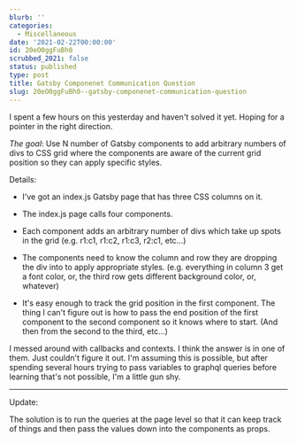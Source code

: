 ```yaml
---
blurb: ''
categories:
  - Miscellaneous
date: '2021-02-22T00:00:00'
id: 20eO0ggFuBh0
scrubbed_2021: false
status: published
type: post
title: Gatsby Componenet Communication Question
slug: 20eO0ggFuBh0--gatsby-componenet-communication-question
---
```


I spent a few hours on this yesterday and haven't solved it yet. Hoping for a pointer in the right direction. 

*The goal*: Use N number of Gatsby components to add arbitrary numbers of divs to CSS grid where the components are aware of the current grid position so they can apply specific styles.

Details: 

- I've got an index.js Gatsby page that has three CSS columns on it. 

- The index.js page calls four components. 

- Each component adds an arbitrary number of divs which take up spots in the grid (e.g. r1:c1, r1:c2, r1:c3, r2:c1, etc...)

- The components need to know the column and row they are dropping the div into to apply appropriate styles. (e.g. everything in column 3 get a font color, or, the third row gets different background color, or, whatever)

- It's easy enough to track the grid position in the first component. The thing I can't figure out is how to pass the end position of the first component to the second component so it knows where to start. (And then from the second to the third, etc...)

I messed around with callbacks and contexts. I think the answer is in one of them. Just couldn't figure it out. I'm assuming this is possible, but after spending several hours trying to pass variables to graphql queries before learning that's not possible, I'm a little gun shy.

---


Update:

The solution is to run the queries at the page level so that it can keep track of things and then pass the values down into the components as props.
